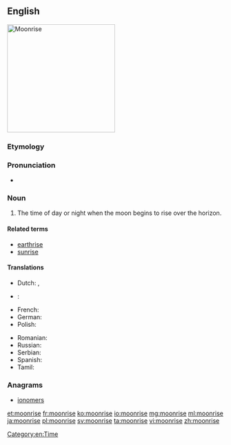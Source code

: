 ==English==
[[Image:Moonrise_on_Hobart_Bay_-_NOAA.jpg|thumb|right|250px|Moonrise]]
{{wikipedia}}

===Etymology===
{{compound|moon|rise}}

===Pronunciation===
* {{audio|en-us-moonrise.ogg|Audio (US)|lang=en}}

===Noun===
{{en-noun}}

# The time of day or night when the moon begins to rise over the horizon.

====Related terms====
* [[earthrise]]
* [[sunrise]]

====Translations====
{{trans-top|The time of day or night when the moon begins to rise over the horizon}}
* Dutch: {{t|nl|maansopgang|m}}, {{t|nl|maansopkomst|f}}
* {{ttbc|fi}}: {{t|fi|[[kuun]] [[nousu]]}} <!-- was "[[kuun]] [[nousu]]" - assumed sum-of-parts; if an idiom, remove the wikilinks to the individual words. see [[User:Kephir/gadgets/xte#Translation_fixing]] -->
* French: {{t|fr|lever de lune|m}}
* German: {{t+|de|Mondaufgang|m}}
* Polish: {{t|pl|wschód księżyca|m}}
{{trans-mid}}
* Romanian: {{t|ro|răsărit de lună|n}}
* Russian: {{t|ru|восход луны|m|tr=vosχód luný}}
* Serbian: {{t|sh|izlazak meseca}}
* Spanish: {{t|es|subida de la luna|f}}
* Tamil: {{t|ta|உதய நிலா|tr=uthaya nilaa}}
{{trans-bottom}}

===Anagrams===
* [[ionomers#English|ionomers]]

[[Category:en:Time]]

[[et:moonrise]]
[[fr:moonrise]]
[[ko:moonrise]]
[[io:moonrise]]
[[mg:moonrise]]
[[ml:moonrise]]
[[ja:moonrise]]
[[pl:moonrise]]
[[sv:moonrise]]
[[ta:moonrise]]
[[vi:moonrise]]
[[zh:moonrise]]